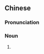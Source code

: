 ==Chinese==
{{zh-forms}}

===Pronunciation===
{{zh-pron
|m=yángtáo
|c=joeng4 tou4-2
|h=pfs=yòng-thò
|mn=iûⁿ-thô/iûⁿ-tô
|cat=n
}}

===Noun===
{{zh-noun}}

# {{alternative form of|楊桃|lang=zh}}